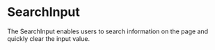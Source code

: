 
<Meta of={Stories} />

# SearchInput

The SearchInput enables users to search information on the page and quickly clear the input value.

<Canvas withToolbar={true} of={Stories.Base} />
<Controls />
